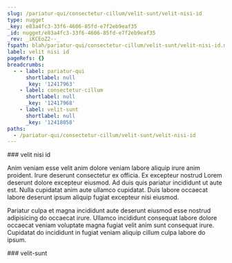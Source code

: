 ```yaml
---
slug: /pariatur-qui/consectetur-cillum/velit-sunt/velit-nisi-id
type: nugget
_key: e83a4fc3-33f6-4606-85fd-e7f2eb9eaf35
_id: nugget/e83a4fc3-33f6-4606-85fd-e7f2eb9eaf35
_rev: _iKCEoZ2--_
fspath: blah/pariatur-qui/consectetur-cillum/velit-sunt/velit-nisi-id.md
label: velit nisi id
pageRefs: {}
breadcrumbs:
  - - label: pariatur-qui
      shortlabel: null
      _key: '12417963'
    - label: consectetur-cillum
      shortlabel: null
      _key: '12417968'
    - label: velit-sunt
      shortlabel: null
      _key: '12418058'
paths:
  - /pariatur-qui/consectetur-cillum/velit-sunt/velit-nisi-id
---
```


<NuggetArea>
<Nugget slug="/pariatur-qui/consectetur-cillum/velit-sunt/velit-nisi-id" type="nugget" _key="e83a4fc3-33f6-4606-85fd-e7f2eb9eaf35" _id="nugget/e83a4fc3-33f6-4606-85fd-e7f2eb9eaf35" _rev="_iKCEoZ2--_" fspath="blah/pariatur-qui/consectetur-cillum/velit-sunt/velit-nisi-id.md" label="velit nisi id" paths="/pariatur-qui/consectetur-cillum/velit-sunt/velit-nisi-id">
<NuggetBody>
### velit nisi id

Anim veniam esse velit anim dolore veniam labore aliquip irure anim proident. Irure deserunt consectetur ex officia. Ex excepteur nostrud Lorem deserunt dolore excepteur eiusmod. Ad duis quis pariatur incididunt ut aute est. Nulla cupidatat anim aute ullamco cupidatat. Duis labore occaecat labore deserunt ipsum aliquip fugiat excepteur nisi eiusmod.

Pariatur culpa et magna incididunt aute deserunt eiusmod esse nostrud adipisicing do occaecat irure. Ullamco incididunt consequat labore dolore occaecat veniam voluptate magna fugiat velit anim sunt consequat irure. Cupidatat do incididunt in fugiat veniam aliquip cillum culpa labore do ipsum.

</NuggetBody>
<Breadcrumbs>
<Crumbs>
<Crumb _key="12417963" label="pariatur-qui" /><Crumb _key="12417968" label="consectetur-cillum" /><Crumb _key="12418058" label="velit-sunt" />
</Crumbs>
</Breadcrumbs>
</Nugget>

<NuggetsInbound>
</NuggetsInbound>
<NuggetsOutbound>
</NuggetsOutbound>
</NuggetArea>
<PassagesInbound>
<Passage direction="inbound" type="passage" _key="12418058" _id="passage/12418058" _rev="_iKCEoZu---" label="velit-sunt" passage="velit-sunt" fspath="blah/pariatur-qui/consectetur-cillum/velit-sunt" paths="/pariatur-qui/consectetur-cillum/velit-sunt" slug="/pariatur-qui/consectetur-cillum/velit-sunt">
<NuggetBody>
### velit-sunt

</NuggetBody>
<Breadcrumbs>
<Crumbs>
<Crumb _key="12417963" label="pariatur-qui" /><Crumb _key="12417968" label="consectetur-cillum" />
</Crumbs>
</Breadcrumbs>
</Passage>

</PassagesInbound>
<PassagesOutbound>
</PassagesOutbound>